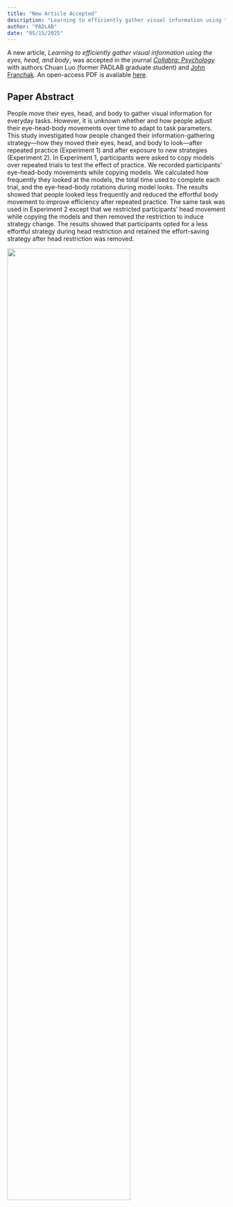 ```yaml
---
title: "New Article Accepted"
description: "Learning to efficiently gather visual information using the eyes, head, and body"
author: "PADLAB"
date: "05/15/2025"
---
```


A new article,  *Learning to efficiently gather visual information using the eyes, head, and body*, was accepted in the journal [*Collabra: Psychology*](https://online.ucpress.edu/collabra) with authors Chuan Luo (former PADLAB graduate student) and [John Franchak](/people/john-franchak.qmd). An open-access PDF is available [here](/publications/2025-LuoFranchak-Collabra.pdf).

## Paper Abstract

People move their eyes, head, and body to gather visual information for everyday tasks. However, it is unknown whether and how people adjust their eye-head-body movements over time to adapt to task parameters. This study investigated how people changed their information-gathering strategy—how they moved their eyes, head, and body to look—after repeated practice (Experiment 1) and after exposure to new strategies (Experiment 2). In Experiment 1, participants were asked to copy models over repeated trials to test the effect of practice. We recorded participants’ eye-head-body movements while copying models. We calculated how frequently they looked at the models, the total time used to complete each trial, and the eye-head-body rotations during model looks. The results showed that people looked less frequently and reduced the effortful body movement to improve efficiency after repeated practice. The same task was used in Experiment 2 except that we restricted participants’ head movement while copying the models and then removed the restriction to induce strategy change. The results showed that participants opted for a less effortful strategy during head restriction and retained the effort-saving strategy after head restriction was removed.

![](2025-images/Collabra.png){width="75%" fig-align="center"}